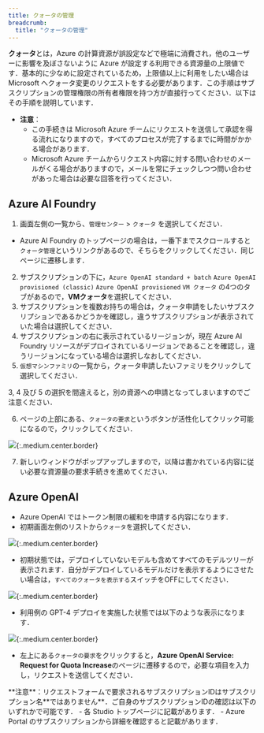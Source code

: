 ```yaml
---
title: クォータの管理
breadcrumb:
  title: "クォータの管理"
---
```


**クォータ**とは，Azure の計算資源が誤設定などで極端に消費され，他のユーザーに影響を及ぼさないように Azure が設定する利用できる資源量の上限値です．基本的に少なめに設定されているため，上限値以上に利用をしたい場合は Microsoft へクォータ変更のリクエストをする必要があります．この手順はサブスクリプションの管理権限の所有者権限を持つ方が直接行ってください．以下はその手順を説明しています．

- **注意**：
  - この手続きは Microsoft Azure チームにリクエストを送信して承認を得る流れになりますので，すべてのプロセスが完了するまでに時間がかかる場合があります．
  - Microsoft Azure チームからリクエスト内容に対する問い合わせのメールがくる場合がありますので，メールを常にチェックしつつ問い合わせがあった場合は必要な回答を行ってください．

## Azure AI Foundry 

1. 画面左側の一覧から、`管理センター` > `クォータ` を選択してください．
  - Azure AI Foundry のトップページの場合は，一番下までスクロールすると`クォータ管理`というリンクがあるので、そちらをクリックしてください．同じページに遷移します．
2. サブスクリプションの下に，`Azure OpenAI standard + batch` `Azure OpenAI provisioned (classic)` `Azure OpenAI provisioned` `VM クォータ` の4つのタブがあるので，**VMクォータ**を選択してください．
3. サブスクリプションを複数お持ちの場合は，クォータ申請をしたいサブスクリプションであるかどうかを確認し，違うサブスクリプションが表示されていた場合は選択してください．
4. サブスクリプションの右に表示されているリージョンが，現在 Azure AI Foundry リソースがデプロイされているリージョンであることを確認し，違うリージョンになっている場合は選択しなおしてください．
5. `仮想マシンファミリ`の一覧から，クォータ申請したいファミリをクリックして選択してください．

<div class="box">
3, 4 及び 5 の選択を間違えると，別の資源への申請となってしまいますのでご注意ください．
</div>

6. ページの上部にある、`クォータの要求`というボタンが活性化してクリック可能になるので，クリックしてください．

![](img/03_openaiquota3.png){:.medium.center.border}

7. 新しいウィンドウがポップアップしますので，以降は書かれている内容に従い必要な資源量の要求手続きを進めてください．

## Azure OpenAI

- Azure OpenAI ではトークン制限の緩和を申請する内容になります．
- 初期画面左側のリストから`クォータ`を選択してください．

![](img/01_openaiquota1.png){:.medium.center.border}

- 初期状態では，デプロイしていないモデルも含めてすべてのモデルツリーが表示されます．自分がデプロイしているモデルだけを表示するようにさせたい場合は，`すべてのクォータを表示する`スイッチをOFFにしてください．

![](img/02_aistudioquota2.png){:.medium.center.border}

- 利用例の GPT-4 デプロイを実施した状態では以下のような表示になります．

![](img/02_openaiquota2.png){:.medium.center.border}

- 左上にある`クォータの要求`をクリックすると，**Azure OpenAI Service: Request for Quota Increase**のページに遷移するので，必要な項目を入力し，リクエストを送信してください．

<div class="box">
**注意**：リクエストフォームで要求されるサブスクリプションIDはサブスクリプション名**ではありません**．ご自身のサブスクリプションIDの確認は以下のいずれかで可能です．
- 各 Studio トップページに記載があります．
- Azure Portal のサブスクリプションから詳細を確認すると記載があります．
</div>

